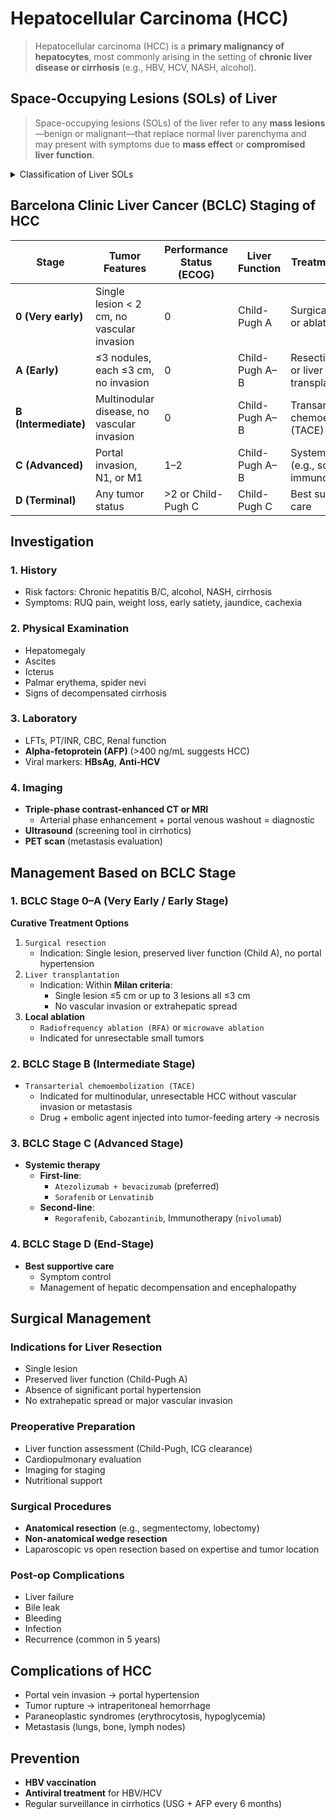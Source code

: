# Hepatocellular Carcinoma (HCC)

> Hepatocellular carcinoma (HCC) is a **primary malignancy of hepatocytes**, most commonly arising in the setting of **chronic liver disease or cirrhosis** (e.g., HBV, HCV, NASH, alcohol).

## Space-Occupying Lesions (SOLs) of Liver

> Space-occupying lesions (SOLs) of the liver refer to any **mass lesions**—benign or malignant—that replace normal liver parenchyma and may present with symptoms due to **mass effect** or **compromised liver function**.

<details>
<summary>Classification of Liver SOLs</summary>

### I. Benign Lesions

#### A. Epithelial

1. Hepatocellular adenoma
2. Focal nodular hyperplasia (FNH)
3. Bile duct adenoma
4. Cystadenoma

#### B. Non-Epithelial

1. Hemangioma (most common benign SOL)
2. Lymphangioma
3. Mesenchymal hamartoma

#### C. Cystic Lesions

1. Simple hepatic cyst
2. Hydatid cyst _(caused by Echinococcus granulosus)_
3. Polycystic liver disease
4. Biliary cystadenoma

### II. Malignant Lesions

#### A. Primary Liver Malignancy

1. Hepatocellular carcinoma (HCC)
2. Cholangiocarcinoma
3. Combined HCC–Cholangiocarcinoma
4. Hepatoblastoma _(in children)_
5. Angiosarcoma

#### B. Secondary (Metastatic) Lesions

- Most common malignant liver SOL
- Common primary sites:
  - Colon
  - Breast
  - Lung
  - Pancreas
  - Stomach

### III. Infective/Inflammatory Lesions

1. Pyogenic liver abscess
2. Amoebic liver abscess _(Entamoeba histolytica)_
3. Fungal abscess
4. Tuberculous granuloma

### IV. Miscellaneous

1. Post-traumatic hematoma
2. Regenerative nodules (e.g., in cirrhosis)
3. Sarcoidosis

</details>

## Barcelona Clinic Liver Cancer (BCLC) Staging of HCC

| Stage                | Tumor Features                             | Performance Status (ECOG) | Liver Function | Treatment Options                                 | Median Survival |
| -------------------- | ------------------------------------------ | ------------------------- | -------------- | ------------------------------------------------- | --------------- |
| **0 (Very early)**   | Single lesion < 2 cm, no vascular invasion | 0                         | Child-Pugh A   | Surgical resection or ablation                    | >60 months      |
| **A (Early)**        | ≤3 nodules, each ≤3 cm, no invasion        | 0                         | Child-Pugh A–B | Resection, ablation, or liver transplantation     | 36–60 months    |
| **B (Intermediate)** | Multinodular disease, no vascular invasion | 0                         | Child-Pugh A–B | Transarterial chemoembolization (TACE)            | 20 months       |
| **C (Advanced)**     | Portal invasion, N1, or M1                 | 1–2                       | Child-Pugh A–B | Systemic therapy (e.g., sorafenib, immunotherapy) | 6–11 months     |
| **D (Terminal)**     | Any tumor status                           | >2 or Child-Pugh C        | Child-Pugh C   | Best supportive care                              | 3–6 months      |

## Investigation

### 1. History

- Risk factors: Chronic hepatitis B/C, alcohol, NASH, cirrhosis
- Symptoms: RUQ pain, weight loss, early satiety, jaundice, cachexia

### 2. Physical Examination

- Hepatomegaly
- Ascites
- Icterus
- Palmar erythema, spider nevi
- Signs of decompensated cirrhosis

### 3. Laboratory

- LFTs, PT/INR, CBC, Renal function
- **Alpha-fetoprotein (AFP)** (>400 ng/mL suggests HCC)
- Viral markers: **HBsAg**, **Anti-HCV**

### 4. Imaging

- **Triple-phase contrast-enhanced CT or MRI**
  - Arterial phase enhancement + portal venous washout = diagnostic
- **Ultrasound** (screening tool in cirrhotics)
- **PET scan** (metastasis evaluation)

## Management Based on BCLC Stage

### 1. BCLC Stage 0–A (Very Early / Early Stage)

**Curative Treatment Options**

1. `Surgical resection`
   - Indication: Single lesion, preserved liver function (Child A), no portal hypertension
1. `Liver transplantation`
   - Indication: Within **Milan criteria**:
     - Single lesion ≤5 cm or up to 3 lesions all ≤3 cm
     - No vascular invasion or extrahepatic spread
1. **Local ablation**
   - `Radiofrequency ablation (RFA)` or `microwave ablation`
   - Indicated for unresectable small tumors

### 2. BCLC Stage B (Intermediate Stage)

- `Transarterial chemoembolization (TACE)`
  - Indicated for multinodular, unresectable HCC without vascular invasion or metastasis
  - Drug + embolic agent injected into tumor-feeding artery → necrosis

### 3. BCLC Stage C (Advanced Stage)

- **Systemic therapy**
  - **First-line**:
    - `Atezolizumab + bevacizumab` (preferred)
    - `Sorafenib` or `Lenvatinib`
  - **Second-line**:
    - `Regorafenib`, `Cabozantinib`, Immunotherapy (`nivolumab`)

### 4. BCLC Stage D (End-Stage)

- **Best supportive care**
  - Symptom control
  - Management of hepatic decompensation and encephalopathy

## Surgical Management

### Indications for Liver Resection

- Single lesion
- Preserved liver function (Child-Pugh A)
- Absence of significant portal hypertension
- No extrahepatic spread or major vascular invasion

### Preoperative Preparation

- Liver function assessment (Child-Pugh, ICG clearance)
- Cardiopulmonary evaluation
- Imaging for staging
- Nutritional support

### Surgical Procedures

- **Anatomical resection** (e.g., segmentectomy, lobectomy)
- **Non-anatomical wedge resection**
- Laparoscopic vs open resection based on expertise and tumor location

### Post-op Complications

- Liver failure
- Bile leak
- Bleeding
- Infection
- Recurrence (common in 5 years)

## Complications of HCC

- Portal vein invasion → portal hypertension
- Tumor rupture → intraperitoneal hemorrhage
- Paraneoplastic syndromes (erythrocytosis, hypoglycemia)
- Metastasis (lungs, bone, lymph nodes)

## Prevention

- **HBV vaccination**
- **Antiviral treatment** for HBV/HCV
- Regular surveillance in cirrhotics (USG + AFP every 6 months)
